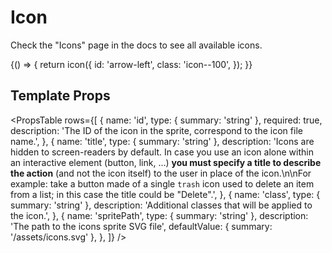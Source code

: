 
<Meta title="Atoms/Icon" />

# Icon

Check the "Icons" page in the docs to see <LinkTo kind="docs-icons" story="page">all available icons</LinkTo>.

<Preview>
  <Story name="Default 100">
    {() => {
      return icon({
        id: 'arrow-left',
        class: 'icon--100',
      });
    }}
  </Story>
</Preview>

## Template Props

<PropsTable
  rows={[
    {
      name: 'id',
      type: { summary: 'string' },
      required: true,
      description:
        'The ID of the icon in the sprite, correspond to the icon file name.',
    },
    {
      name: 'title',
      type: { summary: 'string' },
      description:
        'Icons are hidden to screen-readers by default. In case you use an icon alone within an interactive element (button, link, …) **you must specify a title to describe the action** (and not the icon itself) to the user in place of the icon.\n\nFor example: take a button made of a single `trash` icon used to delete an item from a list; in this case the title could be "Delete".',
    },
    {
      name: 'class',
      type: { summary: 'string' },
      description: 'Additional classes that will be applied to the icon.',
    },
    {
      name: 'spritePath',
      type: { summary: 'string' },
      description: 'The path to the icons sprite SVG file',
      defaultValue: { summary: '/assets/icons.svg' },
    },
  ]}
/>
